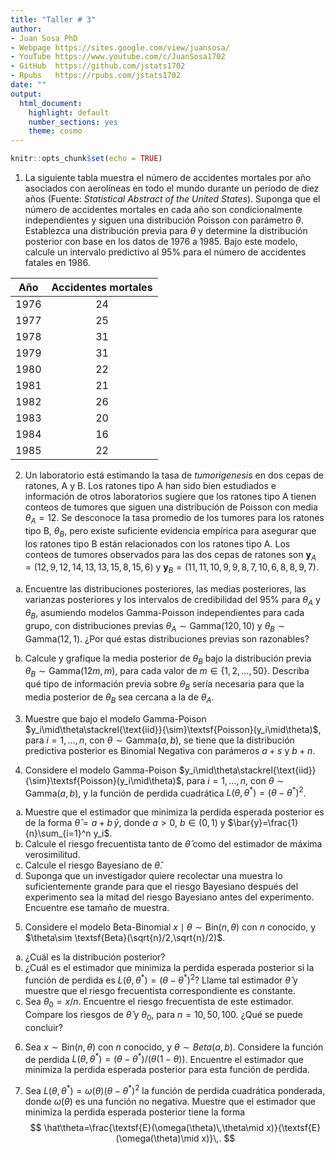 ---
title: "Taller # 3"
author: 
- Juan Sosa PhD
- Webpage https://sites.google.com/view/juansosa/ 
- YouTube https://www.youtube.com/c/JuanSosa1702 
- GitHub  https://github.com/jstats1702 
- Rpubs   https://rpubs.com/jstats1702
date: ""
output:
  html_document:
    highlight: default
    number_sections: yes
    theme: cosmo
---

```{r setup, include=FALSE}
knitr::opts_chunk$set(echo = TRUE)
```

1. La siguiente tabla muestra el número de accidentes mortales por año asociados con aerolíneas en todo el mundo durante un período de diez años (Fuente: *Statistical Abstract of the United States*). Suponga que el número de accidentes mortales en cada año son condicionalmente independientes y siguen una distribución Poisson con parámetro $\theta$. Establezca una distribución previa para $\theta$ y determine la distribución posterior con base en los datos de 1976 a 1985. Bajo este modelo, calcule un intervalo predictivo al 95% para el número de accidentes fatales en 1986.


| Año  | Accidentes mortales |
|:----:|:-------------------:|
|	1976 | 24                  |
|	1977 | 25                  |
|	1978 | 31                  |
|	1979 | 31                  |
|	1980 | 22                  | 
|	1981 | 21                  | 
|	1982 | 26                  | 
|	1983 | 20                  | 
|	1984 | 16                  | 
|	1985 | 22                  |

2. Un laboratorio está estimando la tasa de *tumorigenesis* en dos cepas de ratones, A y B. Los ratones tipo A han sido bien estudiados e información de otros laboratorios sugiere que los ratones tipo A tienen conteos de tumores que siguen una distribución de Poisson con media $\theta_A = 12$. Se desconoce la tasa promedio de los tumores para los ratones tipo B, $\theta_B$, pero existe suficiente evidencia empírica para asegurar que los ratones tipo B están relacionados con los ratones tipo A. Los conteos de tumores observados para las dos cepas de ratones son
$\boldsymbol{y}_A = (12, 9, 12, 14, 13, 13, 15, 8, 15, 6)$ y $\boldsymbol{y}_B = (11, 11, 10, 9, 9, 8, 7, 10, 6, 8, 8, 9, 7)$.

a. Encuentre las distribuciones posteriores, las medias posteriores, las varianzas posteriores y los intervalos de credibilidad del 95\% para $\theta_A$ y $\theta_B$, asumiendo modelos Gamma-Poisson independientes para cada grupo, con distribuciones previas $\theta_A\sim\textsf{Gamma}(120,10)$ y $\theta_B\sim\textsf{Gamma}(12,1)$. ¿Por qué estas distribuciones previas son razonables?

b. Calcule y grafique la media posterior de $\theta_B$ bajo la distribución previa $\theta_B\sim \textsf{Gamma}(12m,m)$, para cada valor de $m\in\{1, 2,\ldots,50\}$. Describa qué tipo de información previa sobre $\theta_B$ sería necesaria para que la media posterior de $\theta_B$ sea cercana a la de $\theta_A$.

3. Muestre que bajo el modelo Gamma-Poison $y_i\mid\theta\stackrel{\text{iid}}{\sim}\textsf{Poisson}(y_i\mid\theta)$, para $i = 1,\ldots,n$, con $\theta \sim \textsf{Gamma}(a,b)$,
se tiene que la distribución predictiva posterior es Binomial Negativa con parámeros $a+s$ y $b+n$.

4. Considere el modelo Gamma-Poison $y_i\mid\theta\stackrel{\text{iid}}{\sim}\textsf{Poisson}(y_i\mid\theta)$, para $i = 1,\ldots,n$, con $\theta \sim \textsf{Gamma}(a,b)$, y la función de perdida cuadrática $L(\theta,\theta^*)=(\theta-\theta^*)^2$.

a. Muestre que el estimador que minimiza la perdida esperada posterior es de la forma $\hat\theta = a + b\,\bar{y}$, donde $a > 0$, $b \in (0, 1)$ y $\bar{y}=\frac{1}{n}\sum_{i=1}^n y_i$.
b. Calcule el riesgo frecuentista tanto de $\hat\theta$ como del estimador de máxima verosimilitud.
c. Calcule el riesgo Bayesiano de $\hat\theta$.
d. Suponga que un investigador quiere recolectar una muestra lo suficientemente grande para que el riesgo Bayesiano después del experimento sea la mitad del riesgo Bayesiano antes del experimento. Encuentre ese tamaño de muestra.

5. Considere el modelo Beta-Binomial $x\mid\theta\sim \textsf{Bin}(n,\theta)$ con $n$ conocido, y $\theta\sim \textsf{Beta}(\sqrt{n}/2,\sqrt{n}/2)$.

a. ¿Cuál es la distribución posterior?
b. ¿Cuál es el estimador que minimiza la perdida esperada posterior si la función de perdida es $L(\theta,\theta^*)=(\theta-\theta^*)^2$? Llame tal estimador $\hat{\theta}$ y muestre que el riesgo frecuentista correspondiente es constante.
c. Sea $\theta_0=x/n$. Encuentre el riesgo frecuentista de este estimador. Compare los riesgos de $\hat{\theta}$ y $\theta_0$, para $n=10,50,100$. ¿Qué se puede concluir?

6. Sea $x\sim \textsf{Bin}(n,\theta)$ con $n$ conocido, y $\theta \sim Beta(a,b)$. Considere la función de perdida $L(\theta,\theta^*)=(\theta-\theta^*)/(\theta(1-\theta))$. Encuentre el estimador que minimiza la perdida esperada posterior para esta función de perdida.

7. Sea $L(\theta,\theta^*) = \omega(\theta)(\theta - \theta^*)^2$ la función de perdida cuadrática ponderada, donde $\omega(\theta)$ es una función no negativa. Muestre que el estimador que minimiza la perdida esperada posterior tiene la forma
$$
\hat\theta=\frac{\textsf{E}(\omega(\theta)\,\theta\mid x)}{\textsf{E}(\omega(\theta)\mid x)}\,.
$$
